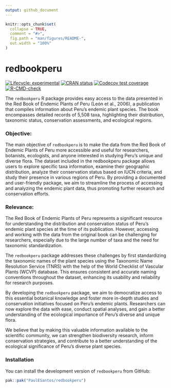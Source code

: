 ```yaml
---
output: github_document
---
```


<!-- README.md is generated from README.Rmd. Please edit that file -->

```r
knitr::opts_chunk$set(
  collapse = TRUE,
  comment = "#>",
  fig.path = "man/figures/README-",
  out.width = "100%"
)
```

# redbookperu

<!-- badges: start -->
[![Lifecycle: experimental](https://img.shields.io/badge/lifecycle-experimental-orange.svg)](https://lifecycle.r-lib.org/articles/stages.html#experimental)
[![CRAN status](https://www.r-pkg.org/badges/version/redbookperu)](https://CRAN.R-project.org/package=redbookperu)
[![Codecov test coverage](https://codecov.io/gh/PaulESantos/redbookperu/branch/main/graph/badge.svg)](https://app.codecov.io/gh/PaulESantos/redbookperu?branch=main)
[![R-CMD-check](https://github.com/PaulESantos/redbookperu/actions/workflows/R-CMD-check.yaml/badge.svg)](https://github.com/PaulESantos/redbookperu/actions/workflows/R-CMD-check.yaml)
<!-- badges: end -->

The `redbookperu` R package provides easy access to the data presented in the Red Book of Endemic Plants of Peru (León et al., 2006), a publication that compiles information about Peru's endemic plant species. The book encompasses detailed records of 5,508 taxa, highlighting their distribution, taxonomic status, conservation assessments, and ecological regions.

### Objective:

The main objective of `redbookperu` is to make the data from the Red Book of Endemic Plants of Peru more accessible and useful for researchers, botanists, ecologists, and anyone interested in studying Peru's unique and diverse flora. The dataset included in the redbookperu package allows users to explore specific taxa information, examine their geographic distribution, analyze their conservation status based on IUCN criteria, and study their presence in various regions of Peru. By providing a documented and user-friendly package, we aim to streamline the process of accessing and analyzing the endemic plant data, thus promoting further research and conservation efforts.

### Relevance:

The Red Book of Endemic Plants of Peru represents a significant resource for understanding the distribution and conservation status of Peru's endemic plant species at the time of its publication. However, accessing and working with the data from the original book can be challenging for researchers, especially due to the large number of taxa and the need for taxonomic standardization.

The `redbookperu` package addresses these challenges by first standardizing the taxonomic names of the plant species using the Taxonomic Name Resolution Service (TNRS) with the help of the World Checklist of Vascular Plants (WCVP) database. This ensures consistent and accurate naming conventions throughout the dataset, enhancing its usability and reliability for research purposes.

By developing the `redbookperu` package, we aim to democratize access to this essential botanical knowledge and foster more in-depth studies and conservation initiatives focused on Peru's endemic plants. Researchers can now explore the data with ease, conduct spatial analyses, and gain a better understanding of the ecological importance of Peru's diverse and unique flora.

We believe that by making this valuable information available to the scientific community, we can strengthen biodiversity research, inform conservation strategies, and contribute to a better understanding of the ecological significance of Peru's diverse plant species.

### Installation

You can install the development version of `redbookperu` from GitHub:

``` r
pak::pak("PaulESantos/redbookperu")
```

